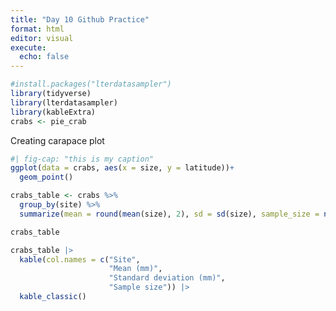 ```yaml
---
title: "Day 10 Github Practice"
format: html
editor: visual
execute: 
  echo: false
---
```


```r
#install.packages("lterdatasampler")
library(tidyverse)
library(lterdatasampler)
library(kableExtra)
crabs <- pie_crab
```

Creating carapace plot
```r
#| fig-cap: "this is my caption"
ggplot(data = crabs, aes(x = size, y = latitude))+
  geom_point()
```

```r
crabs_table <- crabs %>% 
  group_by(site) %>% 
  summarize(mean = round(mean(size), 2), sd = sd(size), sample_size = n())

crabs_table
```

```r
crabs_table |> 
  kable(col.names = c("Site",
                      "Mean (mm)",
                      "Standard deviation (mm)",
                      "Sample size")) |> 
  kable_classic()
```

